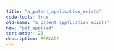 ```yaml
---
title: "a_patent_application_exists"
code-tools: true
old-name: "a_patent_application_exists"
new: "pat_applied"
sort-order: 21
description: REPLACE
---
```

